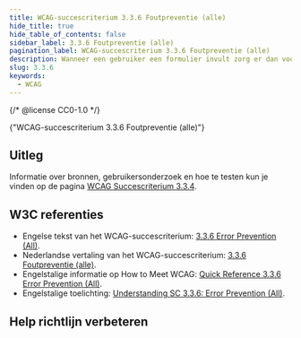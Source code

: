 ```yaml
---
title: WCAG-succescriterium 3.3.6 Foutpreventie (alle)
hide_title: true
hide_table_of_contents: false
sidebar_label: 3.3.6 Foutpreventie (alle)
pagination_label: WCAG-succescriterium 3.3.6 Foutpreventie (alle)
description: Wanneer een gebruiker een formulier invult zorg er dan voor dat gebruiker de ingevulde gegevens kan controleren en corrigeren.
slug: 3.3.6
keywords:
  - WCAG
---
```


{/* @license CC0-1.0 */}


<WcagHeadingGroup level={1} conformanceLevel="Niveau A">
  {"WCAG-succescriterium 3.3.6 Foutpreventie (alle)"}
</WcagHeadingGroup>

## Uitleg

<Summary />

Informatie over bronnen, gebruikersonderzoek en hoe te testen kun je vinden op de pagina [WCAG Succescriterium 3.3.4](/wcag/3.3.4).

## W3C referenties

- Engelse tekst van het WCAG-succescriterium: [<span lang="en">3.3.6 Error Prevention (All)</span>](https://www.w3.org/TR/WCAG22/#error-prevention-all.).
- Nederlandse vertaling van het WCAG-succescriterium: [3.3.6 Foutpreventie (alle)](https://www.w3.org/Translations/WCAG22-nl/#foutpreventie-alle).
- Engelstalige informatie op <span lang="en">How to Meet WCAG</span>: [<span lang="en">Quick Reference 3.3.6 Error Prevention (All)</span>](https://www.w3.org/WAI/WCAG22/quickref/#error-prevention-all).
- Engelstalige toelichting: [<span lang="en">Understanding SC 3.3.6: Error Prevention (All)</span>](https://www.w3.org/WAI/WCAG22/Understanding/error-prevention-all.html).

<SpotlightSection>
  <Markdown omitH1 headinglevel={3}>
    <Disclaimer />
  </Markdown>
</SpotlightSection>

## Help richtlijn verbeteren

<Markdown omitH1 headinglevel={3}>
  <WCAGFooterInfo />
</Markdown>
